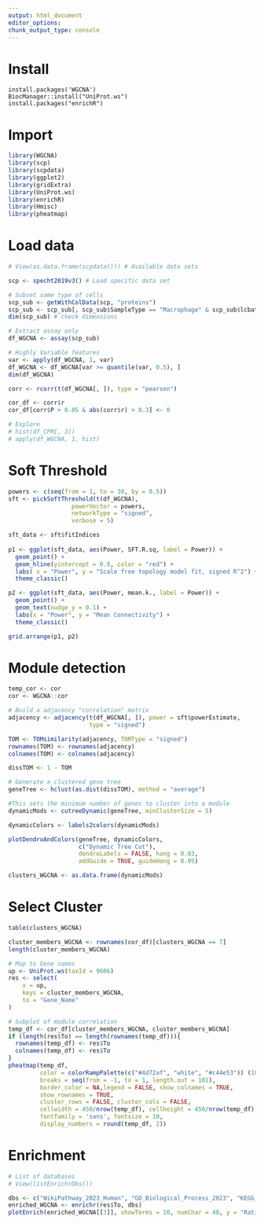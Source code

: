 ```yaml
---
output: html_document
editor_options: 
chunk_output_type: console
---
```


# Install

```r.
install.packages('WGCNA')
BiocManager::install("UniProt.ws")
install.packages("enrichR")
```

# Import

```r
library(WGCNA)
library(scp)
library(scpdata)
library(ggplot2)
library(gridExtra)
library(UniProt.ws)
library(enrichR)
library(Hmisc)
library(pheatmap)
```

# Load data

```r
# View(as.data.frame(scpdata())) # Available data sets

scp <- specht2019v3() # Load specific data set

# Subset same type of cells
scp_sub <- getWithColData(scp, "proteins")
scp_sub <- scp_sub[, scp_sub$SampleType == "Macrophage" & scp_sub$lcbatch == "LCB7"]
dim(scp_sub) # check dimensions

# Extract assay only
df_WGCNA <- assay(scp_sub)

# Highly Variable features
var <- apply(df_WGCNA, 1, var)
df_WGCNA <- df_WGCNA[var >= quantile(var, 0.5), ]
dim(df_WGCNA)

corr <- rcorr(t(df_WGCNA[, ]), type = "pearson")

cor_df <- corr$r
cor_df[corr$P > 0.05 & abs(corr$r) > 0.3] <- 0

# Explore
# hist(df_CPM[, 3])
# apply(df_WGCNA, 1, hist)
```

# Soft Threshold

```r
powers <- c(seq(from = 1, to = 30, by = 0.5))
sft <- pickSoftThreshold(t(df_WGCNA),
                  powerVector = powers,
                  networkType = "signed",
                  verbose = 5)

sft_data <- sft$fitIndices
 
p1 <- ggplot(sft_data, aes(Power, SFT.R.sq, label = Power)) +
  geom_point() +
  geom_hline(yintercept = 0.8, color = "red") +
  labs( x = "Power", y = "Scale free topology model fit, signed R^2") +
  theme_classic()

p2 <- ggplot(sft_data, aes(Power, mean.k., label = Power)) +
  geom_point() +
  geom_text(nudge_y = 0.1) +
  labs(x = "Power", y = "Mean Connectivity") +
  theme_classic()

grid.arrange(p1, p2)
```

# Module detection

```r
temp_cor <- cor
cor <- WGCNA::cor

# Build a adjacency "correlation" matrix
adjacency <- adjacency(t(df_WGCNA[, ]), power = sft$powerEstimate, 
                       type = "signed")

TOM <- TOMsimilarity(adjacency, TOMType = "signed")
rownames(TOM) <- rownames(adjacency)
colnames(TOM) <- colnames(adjacency)

dissTOM <- 1 - TOM

# Generate a clustered gene tree
geneTree <- hclust(as.dist(dissTOM), method = "average")

#This sets the minimum number of genes to cluster into a module
dynamicMods <- cutreeDynamic(geneTree, minClusterSize = 5)

dynamicColors <- labels2colors(dynamicMods)

plotDendroAndColors(geneTree, dynamicColors, 
                    c("Dynamic Tree Cut"),
                    dendroLabels = FALSE, hang = 0.03, 
                    addGuide = TRUE, guideHang = 0.05)

clusters_WGCNA <- as.data.frame(dynamicMods)
```

# Select Cluster

```r
table(clusters_WGCNA)

cluster_members_WGCNA <- rownames(cor_df)[clusters_WGCNA == 7]
length(cluster_members_WGCNA)

# Map to Gene names
up <- UniProt.ws(taxId = 9606)
res <- select(
    x = up,
    keys = cluster_members_WGCNA,
    to = "Gene_Name"
)

# Subplot of module correlation
temp_df <- cor_df[cluster_members_WGCNA, cluster_members_WGCNA]
if (length(res$To) == length(rownames(temp_df))){
  rownames(temp_df) <- res$To 
  colnames(temp_df) <- res$To 
}
pheatmap(temp_df,
         color = colorRampPalette(c("#4d72af", "white", "#c44e53")) (101),
         breaks = seq(from = -1, to = 1, length.out = 101),
         border_color = NA,legend = FALSE, show_colnames = TRUE, 
         show_rownames = TRUE,
         cluster_rows = FALSE, cluster_cols = FALSE,
         cellwidth = 450/nrow(temp_df), cellheight = 450/nrow(temp_df),
         fontfamily = 'sans', fontsize = 10,
         display_numbers = round(temp_df, 2))
```

# Enrichment

```r
# List of databases
# View(listEnrichrDbs())

dbs <- c("WikiPathway_2023_Human", "GO_Biological_Process_2023", "KEGG_2021_Human")
enriched_WGCNA <- enrichr(res$To, dbs)
plotEnrich(enriched_WGCNA[[3]], showTerms = 10, numChar = 40, y = "Ratio")
```


